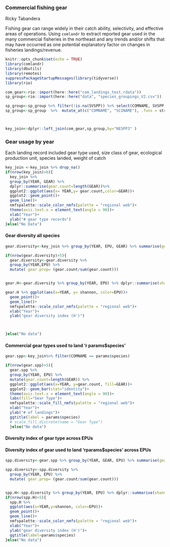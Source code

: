 
### Commercial fishing gear 

Ricky Tabandera

Fishing gear can range widely in their catch ability, selectivity, and effective areas of operations. Using `comlandr` to extract reported gear used in the many commercial fisheries in the northeast and any trends and/or shifts that may have occurred as one potential explanatory factor on changes in fisheries landings/revenue.  



```r
knitr::opts_chunk$set(echo = TRUE)
library(comlandr)
library(dbutils)
library(remotes)
suppressPackageStartupMessages(library(tidyverse))
library(rio)

```



```r

com_gear<-rio::import(here::here("com_landings_test.rdata"))
sp_group<-rio::import(here::here("data", "species_groupings_V2.csv"))

sp_group<-sp_group %>% filter(!is.na(SVSPP)) %>% select(COMNAME, SVSPP, ITISSPP, NESPP3 , SCINAME) 
sp_group<-sp_group  %>%  mutate_at(c("COMNAME", "SCINAME"), .funs = str_to_sentence)



key_join<-dplyr::left_join(com_gear,sp_group,by="NESPP3" )

```

### Gear usage by year

Each landing record included gear type used, size class of gear, ecological production unit, species landed, weight of catch

```r

key_join <-key_join %>% drop_na()
if(nrow(key_join)>6){
  key_join %>% 
  group_by(YEAR, GEAR) %>%
  dplyr::summarise(gear.count=length(GEAR))%>%
  ggplot2::ggplot(aes(x= YEAR,y= gear.count,color=GEAR))+
  ggplot2::geom_point()+
  geom_line()+
  nmfspalette::scale_color_nmfs(palette = "regional web")+
  theme(axis.text.x = element_text(angle = 90))+
  xlab("Year")+
  ylab("# gear type records")
}else("No Data")


```
#### Gear diversity all species 
```r

gear.diversity<-key_join %>% group_by(YEAR, EPU, GEAR) %>% summarise(gear.count=(length(GEAR))) 

if(nrow(gear.diversity)>5){
  gear.diversity<-gear.diversity %>%
  group_by(YEAR,EPU) %>%
  mutate( gear.prop= (gear.count/sum(gear.count)))


gear.H<-gear.diversity %>% group_by(YEAR, EPU) %>% dplyr::summarise(shannon= -sum(gear.prop*log(gear.prop))) 

gear.H %>% ggplot(aes(x=YEAR, y= shannon, color=EPU))+
  geom_point()+
  geom_line()+
  nmfspalette::scale_color_nmfs(palette = "regional web")+
  xlab("Year")+
  ylab("gear diversity index (H')")



}else("No data")
```



#### Commercial gear types used to land 'r params$species'

```r

gear.spp<-key_join%>% filter(COMNAME == params$species)

if(nrow(gear.spp)>5){
  gear.spp %>% 
  group_by(YEAR, EPU) %>% 
  mutate(gear.count=length(GEAR)) %>%  
  ggplot2::ggplot(aes(x=YEAR, y=gear.count, fill=GEAR))+
  ggplot2::geom_bar(stat="identity")+
  theme(axis.text.x = element_text(angle = 90))+
  labs(fill="Gear Type")+
  nmfspalette::scale_fill_nmfs(palette = "regional web")+
  xlab("Year")+
  ylab("# of landings")+
  ggtitle(label = params$species)
  # scale_fill_discrete(name = "Gear Type")
  }else("No data")

```
#### Diversity index of gear type across EPUs




#### Diversity index of gear used to land 'rparams$species' across EPUs

```r


spp.diversity<-gear.spp %>% group_by(YEAR, GEAR, EPU) %>% summarise(gear.count=(length(GEAR))) 

spp.diversity<-spp.diversity %>%
  group_by(YEAR, EPU) %>%
  mutate( gear.prop= (gear.count/sum(gear.count)))


spp.H<-spp.diversity %>% group_by(YEAR, EPU) %>% dplyr::summarise(shannon= -sum(gear.prop*log(gear.prop))) 
if(nrow(spp.H)>5){
  spp.H %>% 
  ggplot(aes(x=YEAR,y=shannon, color=EPU))+
  geom_point()+
  geom_line()+
  nmfspalette::scale_color_nmfs(palette = "regional web")+
  xlab("Year")+
  ylab("gear diversity index (H')")+
  ggtitle(label=params$species)
}else("No data")
```

